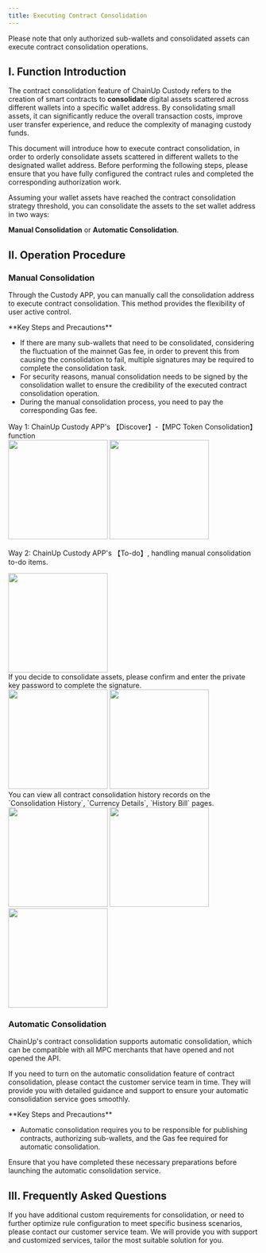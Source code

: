 ```yaml
---
title: Executing Contract Consolidation
---
```


<Tip>
Please note that only authorized sub-wallets and consolidated assets can execute contract consolidation operations.
</Tip>

## I. Function Introduction
The contract consolidation feature of ChainUp Custody refers to the creation of smart contracts to **consolidate** digital assets scattered across different wallets into a specific wallet address. By consolidating small assets, it can significantly reduce the overall transaction costs, improve user transfer experience, and reduce the complexity of managing custody funds.

This document will introduce how to execute contract consolidation, in order to orderly consolidate assets scattered in different wallets to the designated wallet address. Before performing the following steps, please ensure that you have fully configured the contract rules and completed the corresponding authorization work.

Assuming your wallet assets have reached the contract consolidation strategy threshold, you can consolidate the assets to the set wallet address in two ways:

**Manual Consolidation** or **Automatic Consolidation**.

## II. Operation Procedure

### Manual Consolidation

Through the Custody APP, you can manually call the consolidation address to execute contract consolidation. This method provides the flexibility of user active control.

<Warning>
**Key Steps and Precautions**

- If there are many sub-wallets that need to be consolidated, considering the fluctuation of the mainnet Gas fee, in order to prevent this from causing the consolidation to fail, multiple signatures may be required to complete the consolidation task.
- For security reasons, manual consolidation needs to be signed by the consolidation wallet to ensure the credibility of the executed contract consolidation operation.
- During the manual consolidation process, you need to pay the corresponding Gas fee.

</Warning>

<Steps>
<Step title="Open the manual consolidation interface">
Way 1: ChainUp Custody APP's 【Discover】-【MPC Token Consolidation】 function

<div className="w-full flex items-center justify-center">
<CardGroup cols={2}>
    <img src="/images/help-center/contract-collect10_cn.PNG" width="200"/>
    <img src="/images/help-center/contract-collect15_cn.png" width="200"/>
    </CardGroup>
</div>

Way 2: ChainUp Custody APP's 【To-do】, handling manual consolidation to-do items.
<div className="w-full flex items-center justify-center">
    <img src="/images/help-center/contract-collect17_cn.png" width="200"/>
</div>

</Step>
<Step title="Confirm consolidation operation">
    If you decide to consolidate assets, please confirm and enter the private key password to complete the signature.
    <div className="w-full flex items-center justify-center">
    <CardGroup cols={2}>
    <img src="/images/help-center/contract-collect16_cn.jpg" width="200"/>
    <img src="/images/help-center/contract-collect18_cn.png" width="200"/>
    </CardGroup>
    </div>
</Step>

<Step title="Contract consolidation history">
You can view all contract consolidation history records on the `Consolidation History`, `Currency Details`, `History Bill` pages.
    <div className="w-full flex items-center justify-center">
    <CardGroup cols={3}>
    <img src="/images/help-center/contract-collect19_cn.png" width="200"/>
    <img src="/images/help-center/contract-collect20_cn.png" width="200"/>
    <img src="/images/help-center/contract-collect21_cn.png" width="200"/>
    </CardGroup>
    </div>
</Step>

</Steps>

### Automatic Consolidation

ChainUp's contract consolidation supports automatic consolidation, which can be compatible with all MPC merchants that have opened and not opened the API.

If you need to turn on the automatic consolidation feature of contract consolidation, please contact the customer service team in time. They will provide you with detailed guidance and support to ensure your automatic consolidation service goes smoothly.

<Warning>
**Key Steps and Precautions**

- Automatic consolidation requires you to be responsible for publishing contracts, authorizing sub-wallets, and the Gas fee required for automatic consolidation.

Ensure that you have completed these necessary preparations before launching the automatic consolidation service.

</Warning>

## III. Frequently Asked Questions

<Accordion title="How to handle custom requirements?">
If you have additional custom requirements for consolidation, or need to further optimize rule configuration to meet specific business scenarios, please contact our customer service team. We will provide you with support and customized services, tailor the most suitable solution for you.
</Accordion>
